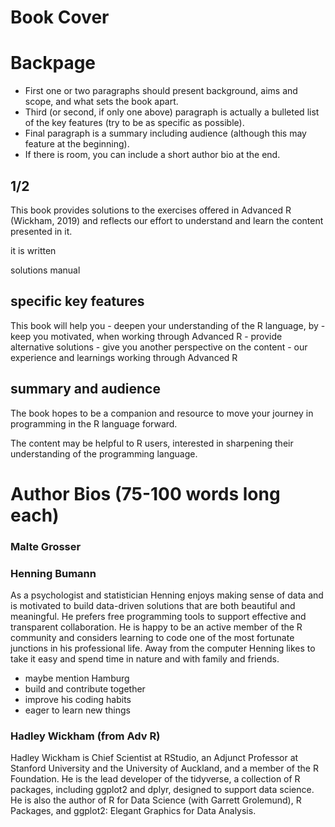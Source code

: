 # Book Cover


# Backpage
- First one or two paragraphs should present background, aims and scope, and what sets the book apart.
- Third (or second, if only one above) paragraph is actually a bulleted list of the key features (try to be as specific as possible).
- Final paragraph is a summary including audience (although this may feature at the beginning).
- If there is room, you can include a short author bio at the end.

## 1/2
This book provides solutions to the exercises offered in Advanced R (Wickham, 2019) and reflects our effort to understand and learn the content presented in it.

it is written 

solutions manual

## specific key features
This book will help you
- deepen your understanding of the R language, by
- keep you motivated, when working through Advanced R
- provide alternative solutions
- give you another perspective on the content
- our experience and learnings working through Advanced R 

## summary and audience
The book hopes to be a companion and resource to move your journey in programming in the R language forward.

The content may be helpful to R users, interested in sharpening their understanding of the programming language.

# Author Bios (75-100 words long each)
### Malte Grosser


### Henning Bumann
As a psychologist and statistician Henning enjoys making sense of data and is motivated to build data-driven solutions that are both beautiful and meaningful. He prefers free programming tools to support effective and transparent collaboration. He is happy to be an active member of the R community and considers learning to code one of the most fortunate junctions in his professional life. Away from the computer Henning likes to take it easy and spend time in nature and with family and friends.

- maybe mention Hamburg
- build and contribute together
- improve his coding habits
- eager to learn new things

### Hadley Wickham (from Adv R)
Hadley Wickham is Chief Scientist at RStudio, an Adjunct Professor at Stanford University and the University of Auckland, and a member of the R Foundation. He is the lead developer of the tidyverse, a collection of R packages, including ggplot2 and dplyr, designed to support data science. He is also the author of R for Data Science (with Garrett Grolemund), R Packages, and ggplot2: Elegant Graphics for Data Analysis.